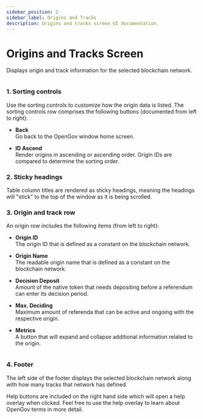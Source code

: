 ```yaml
---
sidebar_position: 2
sidebar_label: Origins and Tracks
description: Origins and tracks screen UI documentation.
---
```



# Origins and Tracks Screen

Displays origin and track information for the selected blockchain network.

<Img url="/img/ui/ui-opengov-tracks-01.png" maxHeight="400px" />

### 1. Sorting controls

Use the sorting controls to customize how the origin data is listed. The sorting controls row comprises the following buttons (documented from left to right):

- __Back__<br />
  Go back to the OpenGov window home screen.

- __ID Ascend__<br />
  Render origins in ascending or ascending order. Origin IDs are compared to determine the sorting order.


### 2. Sticky headings

Table column titles are rendered as sticky headings, meaning the headings will "stick" to the top of the window as it is being scrolled.

### 3. Origin and track row

An origin row includes the following items (from left to right):

- __Origin ID__<br />
  The origin ID that is defined as a constant on the blockchain network.

- __Origin Name__<br />
  The readable origin name that is defined as a constant on the blockchain network.

- __Decision Deposit__<br />
  Amount of the native token that needs depositing before a referendum can enter its decision period.

- __Max. Deciding__<br />
  Maximum amount of referenda that can be active and ongoing with the respective origin.

- __Metrics__<br />
  A button that will expand and collapse additional information related to the origin.

<Img url="/img/ui/ui-opengov-tracks-02.png" maxHeight="126px" />

### 4. Footer

The left side of the footer displays the selected blockchain network along with how many tracks that network has defined.

Help buttons are included on the right hand side which will open a help overlay when clicked. Feel free to use the help overlay to learn about OpenGov terms in more detail.
